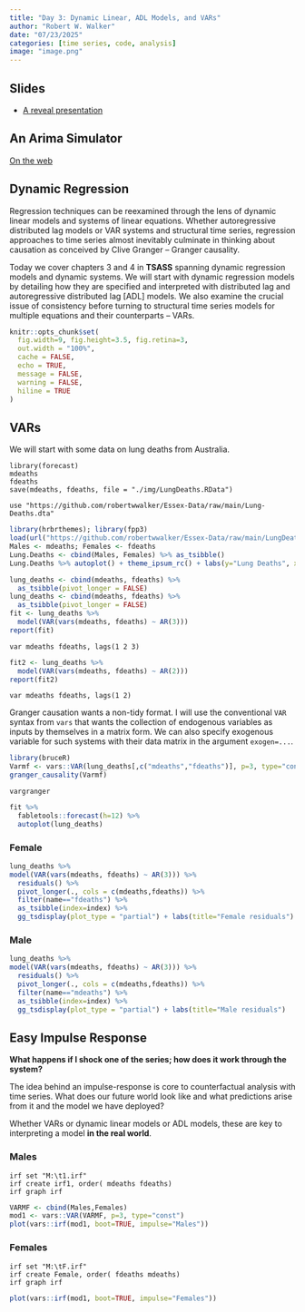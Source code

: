 ```yaml
---
title: "Day 3: Dynamic Linear, ADL Models, and VARs"
author: "Robert W. Walker"
date: "07/23/2025"
categories: [time series, code, analysis]
image: "image.png"
---
```


## Slides

- [A reveal presentation](https://robertwwalker.github.io/Essex-slides/ESSSSDA252W-Day3/)

## An Arima Simulator

[On the web](https://essssda25-2w.netlify.app/day-3/arimasim.html)

## Dynamic Regression

Regression techniques can be reexamined through the lens of dynamic linear models and systems of linear equations.  Whether autoregressive distributed lag models or VAR systems and structural time series, regression approaches to time series almost inevitably culminate in thinking about causation as conceived by Clive Granger -- Granger causality.

Today we cover chapters 3 and 4 in **TSASS** spanning dynamic regression models and dynamic systems.  We will start with dynamic regression models by detailing how they are specified and interpreted with distributed lag and autoregressive distributed lag [ADL] models.  We also examine the crucial issue of consistency before turning to structural time series models for multiple equations and their counterparts -- VARs. 

```r
knitr::opts_chunk$set(
  fig.width=9, fig.height=3.5, fig.retina=3,
  out.width = "100%",
  cache = FALSE,
  echo = TRUE,
  message = FALSE, 
  warning = FALSE,
  hiline = TRUE
)
```

## VARs

We will start with some data on lung deaths from Australia.

```
library(forecast)
mdeaths
fdeaths
save(mdeaths, fdeaths, file = "./img/LungDeaths.RData")
```

```
use "https://github.com/robertwwalker/Essex-Data/raw/main/Lung-Deaths.dta"
```

```r
library(hrbrthemes); library(fpp3)
load(url("https://github.com/robertwwalker/Essex-Data/raw/main/LungDeaths.RData"))
Males <- mdeaths; Females <- fdeaths
Lung.Deaths <- cbind(Males, Females) %>% as_tsibble()
Lung.Deaths %>% autoplot() + theme_ipsum_rc() + labs(y="Lung Deaths", x="Month [1M]", title="Lung Deaths among Males and Females") + guides(color="none")
```


```r
lung_deaths <- cbind(mdeaths, fdeaths) %>%
  as_tsibble(pivot_longer = FALSE)
lung_deaths <- cbind(mdeaths, fdeaths) %>%
  as_tsibble(pivot_longer = FALSE)
fit <- lung_deaths %>%
  model(VAR(vars(mdeaths, fdeaths) ~ AR(3)))
report(fit)
```

```
var mdeaths fdeaths, lags(1 2 3)  
```

```r
fit2 <- lung_deaths %>%
  model(VAR(vars(mdeaths, fdeaths) ~ AR(2)))
report(fit2)
```

```
var mdeaths fdeaths, lags(1 2)  
```

Granger causation wants a non-tidy format.  I will use the conventional `VAR` syntax from `vars` that wants the collection of endogenous variables as inputs by themselves in a matrix form.  We can also specify exogenous variable for such systems with their data matrix in the argument `exogen=...`.


```r
library(bruceR)
Varmf <- vars::VAR(lung_deaths[,c("mdeaths","fdeaths")], p=3, type="const")
granger_causality(Varmf)
```

```
vargranger
```


```r
fit %>%
  fabletools::forecast(h=12) %>%
  autoplot(lung_deaths)
```



### Female

```r
lung_deaths %>%
model(VAR(vars(mdeaths, fdeaths) ~ AR(3))) %>%
  residuals() %>% 
  pivot_longer(., cols = c(mdeaths,fdeaths)) %>% 
  filter(name=="fdeaths") %>% 
  as_tsibble(index=index) %>% 
  gg_tsdisplay(plot_type = "partial") + labs(title="Female residuals")
```

### Male

```r
lung_deaths %>%
model(VAR(vars(mdeaths, fdeaths) ~ AR(3))) %>%
  residuals() %>% 
  pivot_longer(., cols = c(mdeaths,fdeaths)) %>% 
  filter(name=="mdeaths") %>% 
  as_tsibble(index=index) %>% 
  gg_tsdisplay(plot_type = "partial") + labs(title="Male residuals")
```


## Easy Impulse Response

**What happens if I shock one of the series; how does it work through the system?**  

The idea behind an impulse-response is core to counterfactual analysis with time series.  What does our future world look like and what predictions arise from it and the model we have deployed?


Whether VARs or dynamic linear models or ADL models, these are key to interpreting a model **in the real world**.


### Males

```
irf set "M:\t1.irf"
irf create irf1, order( mdeaths fdeaths)
irf graph irf
```

```r
VARMF <- cbind(Males,Females)
mod1 <- vars::VAR(VARMF, p=3, type="const")
plot(vars::irf(mod1, boot=TRUE, impulse="Males"))
```


### Females

```
irf set "M:\tF.irf"
irf create Female, order( fdeaths mdeaths)
irf graph irf
```


```r
plot(vars::irf(mod1, boot=TRUE, impulse="Females"))
```

